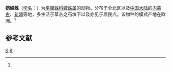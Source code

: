 {{Speciesbox
| taxon = Sosticus loricatus
| binomial_authority = (L. Koch, 1866)<ref name='id14401'>{{cite web| url =http://www.bioinfo.cn/db05/BjdwSpecies.php?action=view&id=14401| title =铠螋蛛| work =《中国动物物种编目数据库》| publisher =中国科学院微生物研究所| author =中国科学院动物研究所| accessdate =2009-04-28| deadurl =yes| archiveurl =https://web.archive.org/web/20160305045405/http://www.bioinfo.cn/db05/BjdwSpecies.php?action=view&id=14401| archivedate =2016-03-05}}</ref>
}}

'''铠螋蛛'''（[[学名|学名]]：{{lang|la|''Sosticus loricatus''}}）为[[平腹蛛科|平腹蛛科]][[螋蛛属|螋蛛属]]的动物。分布于全北区以及[[中国大陆|中国大陆]]的[[内蒙古|内蒙古]]、[[新疆|新疆]]等地，多生活于草丛之石块下以及亦见于居民点。该物种的模式产地在欧洲。<ref name='id14401'/>

== 参考文献 ==
{{reflist}}

{{蜘蛛小作品}}
{{taxonbar}}
[[Category:_1866年描述的动物|K]]
[[Category:螋蛛属|K]]